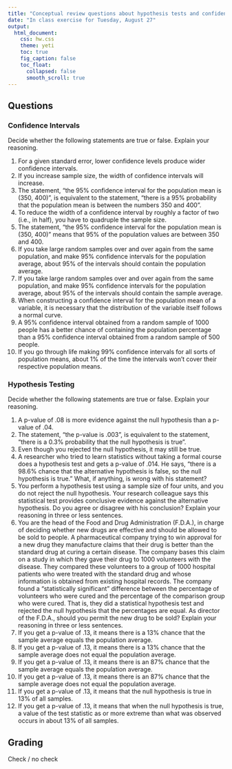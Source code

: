 ```yaml
---
title: "Conceptual review questions about hypothesis tests and confidence intervals"
date: "In class exercise for Tuesday, August 27"
output: 
  html_document: 
    css: hw.css
    theme: yeti
    toc: true
    fig_caption: false
    toc_float:
      collapsed: false
      smooth_scroll: true
---
```


## Questions

### Confidence Intervals

Decide whether the following statements are true or false.  Explain your reasoning.

  1. For a given standard error, lower confidence levels produce wider confidence intervals.
  2. If you increase sample size, the width of confidence intervals will increase.
  3. The statement, "the 95% confidence interval for the population mean is (350, 400)", is equivalent to the statement, "there is a 95% probability that the population mean is between the numbers 350 and 400".
  4. To reduce the width of a confidence interval by roughly a factor of two (i.e., in half), you have to quadruple the sample size.
  5. The statement, "the 95% confidence interval for the population mean is (350, 400)" means that 95% of the population values are between 350 and 400.
  6. If you take large random samples over and over again from the same population, and make 95% confidence intervals for the population average, about 95% of the intervals should contain the population average.
  7. If you take large random samples over and over again from the same population, and make 95% confidence intervals for the population average, about 95% of the intervals should contain the sample average.
  8. When constructing a confidence interval for the population mean of a variable, it is necessary that the distribution of the variable itself follows a normal curve.
  9. A 95% confidence interval obtained from a random sample of 1000 people has a better chance of containing the population percentage than a 95% confidence interval obtained from a random sample of 500 people.
  10. If you go through life making 99% confidence intervals for all sorts of population means, about 1% of the time the intervals won't cover their respective population means. 
  
### Hypothesis Testing

Decide whether the following statements are true or false.  Explain your reasoning.

  1. A p-value of .08 is more evidence against the null hypothesis than a p-value of .04.
  2. The statement, "the p-value is .003", is equivalent to the statement, "there is a 0.3% probability that the null hypothesis is true".
  3. Even though you rejected the null hypothesis,  it may still be true.
  4. A researcher who tried to learn statistics without taking a formal course does a hypothesis test and gets a p-value of .014.   He says, "there is a 98.6% chance that the alternative hypothesis is false, so the null hypothesis is true."    What, if anything, is wrong with his statement?
  5. You perform a hypothesis test using a sample size of four units, and you do not reject the null hypothesis.   Your research colleague says this statistical test provides conclusive evidence against the alternative hypothesis.   Do you agree or disagree with his conclusion?  Explain your reasoning in three or less sentences.
  6. You are the head of the Food and Drug Administration (F.D.A.), in charge of deciding whether new drugs are effective and should be allowed to be sold to people.   A pharmaceutical company trying to win approval for a new drug they manufacture claims that their drug is better than the standard drug at curing a certain disease.   The company bases this claim on a study in which they gave their drug to 1000 volunteers with the disease.   They compared these volunteers to a group of 1000 hospital patients who were treated with the standard drug and whose information is obtained from existing hospital records.  The company found a "statistically significant" difference between the percentage of volunteers who were cured and the percentage of the comparison group who were cured.   That is, they did a statistical hypothesis test and rejected the null hypothesis that the percentages are equal.  As director of the F.D.A., should you permit the new drug to be sold?  Explain your reasoning in three or less sentences.
  7. If you get a p-value of .13, it means there is a 13% chance that the sample average equals the population average.
  8. If you get a p-value of .13, it means there is a 13% chance that the sample average does not equal the population average.
  9. If you get a p-value of .13, it means there is an 87% chance that the sample average equals the population average.
  10. If you get a p-value of .13, it means there is an 87% chance that the sample average does not equal the population average.
  11. If you get a p-value of .13, it means that the null hypothesis is true in 13% of all samples.
  12. If you get a p-value of .13, it means that when the null hypothesis is true, a value of the test statistic as or more extreme than what was observed occurs in about 13% of all samples.
  
## Grading

Check / no check
  
  